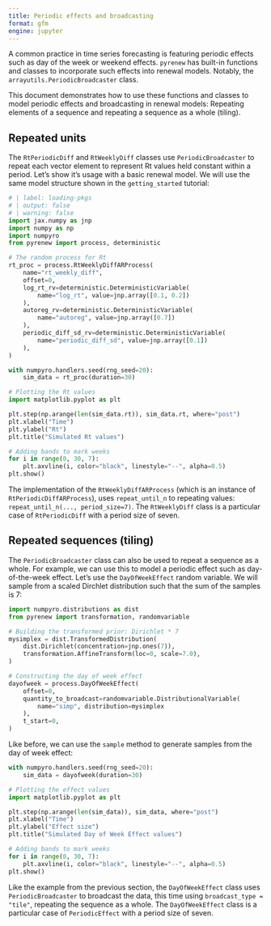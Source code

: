 ```yaml
---
title: Periodic effects and broadcasting
format: gfm
engine: jupyter
---
```


A common practice in time series forecasting is featuring periodic effects such as day of the week or weekend effects. `pyrenew` has built-in functions and classes to incorporate such effects into renewal models. Notably, the `arrayutils.PeriodicBroadcaster` class.

This document demonstrates how to use these functions and classes to model periodic effects and broadcasting in renewal models: Repeating elements of a sequence and repeating a sequence as a whole (tiling).

## Repeated units

The `RtPeriodicDiff` and `RtWeeklyDiff` classes use `PeriodicBroadcaster` to repeat each vector element to represent Rt values held constant within a period. Let's show it's usage with a basic renewal model. We will use the same model structure shown in the `getting_started` tutorial:

```python
# | label: loading-pkgs
# | output: false
# | warning: false
import jax.numpy as jnp
import numpy as np
import numpyro
from pyrenew import process, deterministic
```

```python
# The random process for Rt
rt_proc = process.RtWeeklyDiffARProcess(
    name="rt_weekly_diff",
    offset=0,
    log_rt_rv=deterministic.DeterministicVariable(
        name="log_rt", value=jnp.array([0.1, 0.2])
    ),
    autoreg_rv=deterministic.DeterministicVariable(
        name="autoreg", value=jnp.array([0.7])
    ),
    periodic_diff_sd_rv=deterministic.DeterministicVariable(
        name="periodic_diff_sd", value=jnp.array([0.1])
    ),
)
```

```python
with numpyro.handlers.seed(rng_seed=20):
    sim_data = rt_proc(duration=30)

# Plotting the Rt values
import matplotlib.pyplot as plt

plt.step(np.arange(len(sim_data.rt)), sim_data.rt, where="post")
plt.xlabel("Time")
plt.ylabel("Rt")
plt.title("Simulated Rt values")

# Adding bands to mark weeks
for i in range(0, 30, 7):
    plt.axvline(i, color="black", linestyle="--", alpha=0.5)
plt.show()
```

The implementation of the `RtWeeklyDiffARProcess` (which is an instance of `RtPeriodicDiffARProcess`), uses `repeat_until_n` to repeating values: `repeat_until_n(..., period_size=7)`. The `RtWeeklyDiff` class is a particular case of `RtPeriodicDiff` with a period size of seven.

## Repeated sequences (tiling)

The `PeriodicBroadcaster` class can also be used to repeat a sequence as a whole. For example, we can use this to model a periodic effect such as day-of-the-week effect. Let's use the `DayOfWeekEffect` random variable. We will sample from a scaled Dirchlet distribution such that the sum of the samples is 7:

```python
import numpyro.distributions as dist
from pyrenew import transformation, randomvariable

# Building the transformed prior: Dirichlet * 7
mysimplex = dist.TransformedDistribution(
    dist.Dirichlet(concentration=jnp.ones(7)),
    transformation.AffineTransform(loc=0, scale=7.0),
)

# Constructing the day of week effect
dayofweek = process.DayOfWeekEffect(
    offset=0,
    quantity_to_broadcast=randomvariable.DistributionalVariable(
        name="simp", distribution=mysimplex
    ),
    t_start=0,
)
```

Like before, we can use the `sample` method to generate samples from the day of week effect:

```python
with numpyro.handlers.seed(rng_seed=20):
    sim_data = dayofweek(duration=30)

# Plotting the effect values
import matplotlib.pyplot as plt

plt.step(np.arange(len(sim_data)), sim_data, where="post")
plt.xlabel("Time")
plt.ylabel("Effect size")
plt.title("Simulated Day of Week Effect values")

# Adding bands to mark weeks
for i in range(0, 30, 7):
    plt.axvline(i, color="black", linestyle="--", alpha=0.5)
plt.show()
```

Like the example from the previous section, the `DayOfWeekEffect` class uses `PeriodicBroadcaster` to broadcast the data, this time using `broadcast_type = "tile"`, repeating the sequence as a whole. The `DayOfWeekEffect` class is a particular case of `PeriodicEffect` with a period size of seven.
